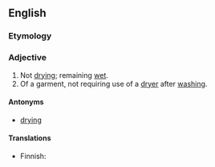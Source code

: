 ==English==

===Etymology===
{{prefix|non|drying|lang=en}}

===Adjective===
{{en-adj|-}}

# Not [[drying]]; remaining [[wet]].
# Of a garment, not requiring use of a [[dryer]] after [[wash]]ing.

====Antonyms====
* {{sense|not drying}} [[drying]]

====Translations====
{{trans-top|not drying}}
* Finnish: {{t|fi|kuivumaton}}
{{trans-mid}}
{{trans-bottom}}

{{trans-top|not requiring use of a dryer}}
{{trans-mid}}
{{trans-bottom}}